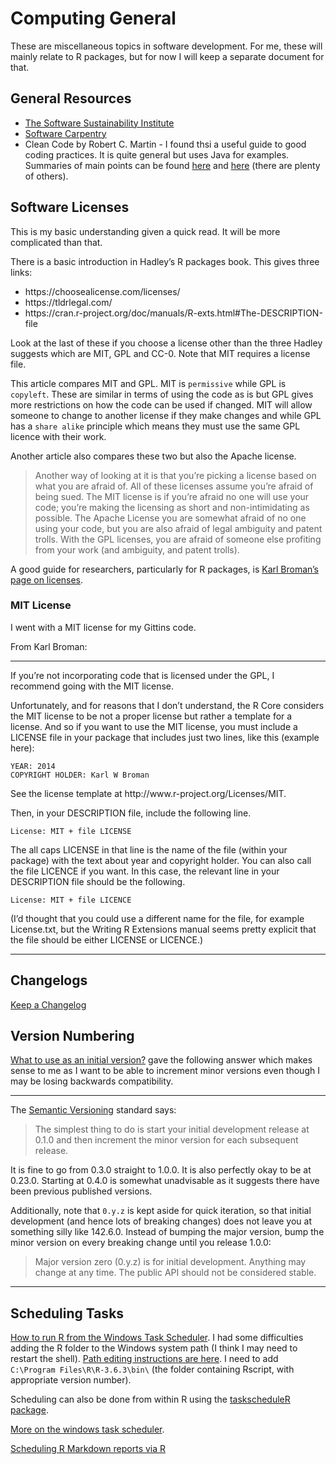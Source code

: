 # Computing General

These are miscellaneous topics in software development. For me, these will mainly relate to R packages, but for now I will keep a separate document for that.

## General Resources

+ [The Software Sustainability Institute](https://www.software.ac.uk/)
+ [Software Carpentry](https://software-carpentry.org/)
+ Clean Code by Robert C. Martin - I found thsi a useful guide to good coding practices. It is quite general but uses Java for examples. Summaries of main points can be found [here](https://reflectoring.io/book-review-clean-code/) and [here](https://gist.github.com/wojteklu/73c6914cc446146b8b533c0988cf8d29) (there are plenty of others).

## Software Licenses

This is my basic understanding given a quick read. It will be more complicated than that.

There is a basic introduction in Hadley's R packages book. This gives three links:

+	https://choosealicense.com/licenses/
+	https://tldrlegal.com/
+	https://cran.r-project.org/doc/manuals/R-exts.html#The-DESCRIPTION-file

Look at the last of these if you choose a license other than the three Hadley suggests which are MIT, GPL and CC-0. Note that MIT requires a license file.

This article compares MIT and GPL. MIT is `permissive` while GPL is `copyleft`. These are similar in terms of using the code as is but GPL gives more restrictions on how the code can be used if changed. MIT will allow someone to change to another license if they make changes and while GPL has a `share alike` principle which means they must use the same GPL licence with their work.

Another article also compares these two but also the Apache license. 

>Another way of looking at it is that you’re picking a license based on what you are afraid of. All of these licenses assume you’re afraid of being sued. The MIT license is if you’re afraid no one will use your code; you’re making the licensing as short and non-intimidating as possible. The Apache License you are somewhat afraid of no one using your code, but you are also afraid of legal ambiguity and patent trolls. With the GPL licenses, you are afraid of someone else profiting from your work (and ambiguity, and patent trolls).

A good guide for researchers, particularly for R packages, is [Karl Broman's page on licenses](http://kbroman.org/pkg_primer/pages/licenses.html).

### MIT License

I went with a MIT license for my Gittins code.

From Karl Broman:

---

If you’re not incorporating code that is licensed under the GPL, I recommend going with the MIT license.

Unfortunately, and for reasons that I don’t understand, the R Core considers the MIT license to be not a proper license but rather a template for a license. And so if you want to use the MIT license, you must include a LICENSE file in your package that includes just two lines, like this (example here):

```
YEAR: 2014
COPYRIGHT HOLDER: Karl W Broman
```
See the license template at http://www.r-project.org/Licenses/MIT.

Then, in your DESCRIPTION file, include the following line.

```
License: MIT + file LICENSE
```

The all caps LICENSE in that line is the name of the file (within your package) with the text about year and copyright holder. You can also call the file LICENCE if you want. In this case, the relevant line in your DESCRIPTION file should be the following.

```
License: MIT + file LICENCE
```

(I’d thought that you could use a different name for the file, for example License.txt, but the Writing R Extensions manual seems pretty explicit that the file should be either LICENSE or LICENCE.)

---

## Changelogs 

[Keep a Changelog](https://keepachangelog.com/en/1.0.0/)

## Version Numbering

[What to use as an initial version?](https://stackoverflow.com/questions/3728626/what-to-use-as-an-initial-version) gave the following answer which makes sense to me as I want to be able to increment minor versions even though I may be losing backwards compatibility.

---

The [Semantic Versioning](https://semver.org/) standard says:

 >The simplest thing to do is start your initial development release at 0.1.0 and then increment the minor version for each subsequent release.

It is fine to go from 0.3.0 straight to 1.0.0. It is also perfectly okay to be at 0.23.0. Starting at 0.4.0 is somewhat unadvisable as it suggests there have been previous published versions.

Additionally, note that `0.y.z` is kept aside for quick iteration, so that initial development (and hence lots of breaking changes) does not leave you at something silly like 142.6.0. Instead of bumping the major version, bump the minor version on every breaking change until you release 1.0.0:

>Major version zero (0.y.z) is for initial development. Anything may change at any time. The public API should not be considered stable.

---

## Scheduling Tasks

[How to run R from the Windows Task Scheduler](https://www.r-bloggers.com/how-to-run-r-from-the-task-scheduler/). I had some difficulties adding the R folder to the Windows system path (I think I may need to restart the shell). [Path editing instructions are here](https://www.howtogeek.com/118594/how-to-edit-your-system-path-for-easy-command-line-access/). I need to add `C:\Program Files\R\R-3.6.3\bin\` (the folder containing Rscript, with appropriate version number).

Scheduling can also be done from within R using the [taskscheduleR package](https://cran.r-project.org/web/packages/taskscheduleR/).

[More on the windows task scheduler](https://www.dummies.com/computers/pcs/how-to-open-windows-task-scheduler/).

[Scheduling R Markdown reports via R](https://beta.rstudioconnect.com/content/3132/Job_Scheduling_R_Markdown_Reports_via_R.html)
